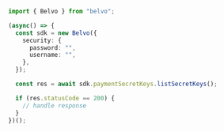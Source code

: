 ```typescript ListSecretKeys.ts
import { Belvo } from "belvo";

(async() => {
  const sdk = new Belvo({
    security: {
      password: "",
      username: "",
    },
  });

  const res = await sdk.paymentSecretKeys.listSecretKeys();

  if (res.statusCode == 200) {
    // handle response
  }
})();
```
